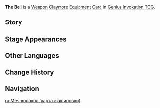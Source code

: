 {{About|the [[Genius Invokation TCG]] Equipment Card|the [[Claymore]]|The Bell}}
{{Genius Invokation TCG Infobox
|title     = The Bell
|id        = 311305
|image     = The Bell Equipment Card.png
|type      = Equipment Card
|group     = Weapon;Claymore
|effect    = '''The character deals +1 DMG.'''<br>'''After the character uses a skill:''' Gives 1 '''Shield''' point to your active character. (Once per Round, stacks up to 2 points)
|matching  = 3
|source1   = {{Sold By}}
}}
'''The Bell''' is a [[Weapon Card|Weapon]] [[Claymore Card|Claymore]] [[Equipment Card]] in [[Genius Invokation TCG]].

==Story==
{{Description|There once was [[Kreuzlied|a traitor]] who brandished a blade against his [[Lawrence Clan|fallen clan]].<br>Though this individual was eventually cast out from his clan, rumor has that his organization continued their chosen duties.<br>Legend claims that even the Wolf Pup [[Rostam]] might have been involved...|title=Rebellious Guardian: The Bell}}

==Stage Appearances==
{{Genius Invokation TCG Stage Appearances}}

==Other Languages==
{{Other Languages|The Bell;1#0}}

==Change History==
{{Change History|3.7}}

==Navigation==
{{Genius Invokation TCG Navbox|Equipment Card}}

[[ru:Меч-колокол (карта экипировки)]]